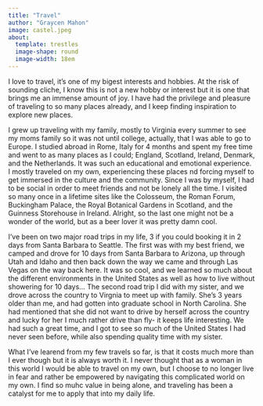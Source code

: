 ```yaml
---
title: "Travel"
author: "Graycen Mahon"
image: castel.jpeg
about:
  template: trestles
  image-shape: round
  image-width: 18em
---
```


I love to travel, it's one of my bigest interests and hobbies. At the risk of sounding cliche, I know this is not a new hobby or interest but it is one that brings me an immense amount of joy. I have had the privilege and pleasure of traveling to so many places already, and I keep finding inspiration to explore new places. 

I grew up traveling with my family, mostly to Virginia every summer to see my moms family so it was not until college, actually, that I was able to go to Europe. I studied abroad in Rome, Italy for 4 months and spent my free time and went to as many places as I could; England, Scotland, Ireland, Denmark, and the Netherlands. It was such an educational and emotional experience. I mostly traveled on my own, experiencing these places nd forcing myself to get immersed in the culture and the community. Since I was by myself, I had to be social in order to meet friends and not be lonely all the time. I visited so many once in a lifetime sites like the Colosseum, the Roman Forum, Buckingham Palace, the Royal Botanical Gardens in Scotland, and the Guinness Storehouse in Ireland. Alright, so the last one might not be a wonder of the world, but as a beer lover it was pretty damn cool.

I've been on two major road trips in my life, 3 if you could booking it in 2 days from Santa Barbara to Seattle. The first was with my best friend, we camped and drove for 10 days from Santa Barbara to Arizona, up through Utah and Idaho and then back down the way we came and through Las Vegas on the way back here. It was so cool, and we learned so much about the different environments in the United States as well as how to live without showering for 10 days... The second road trip I did with my sister, and we drove across the country to Virgnia to meet up with family. She's 3 years older than me, and had gotten into graduate school in North Carolina. She had mentioned that she did not want to drive by herself across the country and lucky for her I much rather drive than fly- it keeps life interesting. We had such a great time, and I got to see so much of the United States I had never seen before, while also spending quality time with my sister. 

What I've learend from my few travels so far, is that it costs much more than I ever though but it is always worth it. I never thought that as a woman in this world I would be able to travel on my own, but I choose to no longer live in fear and rather be empowered by navigating this complicated world on my own. I find so muhc value in being alone, and traveling has been a catalyst for me to apply that into my daily life. 